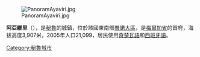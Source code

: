 [[Image:PanoramAyaviri.jpg|right]]

'''阿亞維里'''（{{lang-es|Ayaviri}}），是[[秘魯|秘魯]]的城鎮，位於該國東南部[[普諾大區|普諾大區]]，是[[梅爾加省|梅爾加省]]的首府，海拔高度3,907米，2005年人口21,099，居民使用[[奇楚瓦語|奇楚瓦語]]和[[西班牙語|西班牙語]]。

{{Coord|14|52|54.56|S|70|35|24.22|W|region:PE_type:city|display=title}}

{{Peru-geo-stub}}
[[Category:秘魯城市|Category:秘魯城市]]